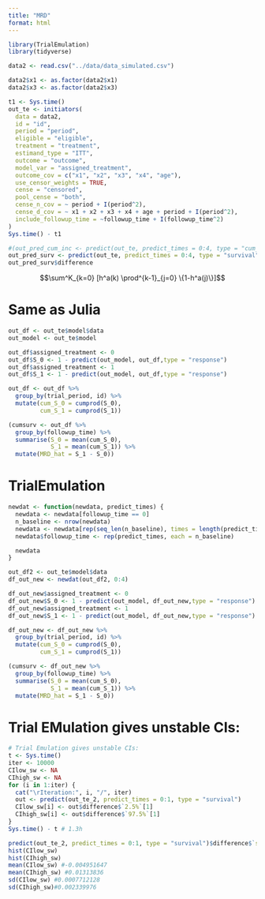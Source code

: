 ```yaml
---
title: "MRD"
format: html
---
```


```r
library(TrialEmulation)
library(tidyverse)
```


```r
data2 <- read.csv("../data/data_simulated.csv")
```

```r
data2$x1 <- as.factor(data2$x1)
data2$x3 <- as.factor(data2$x3)
```

```r
t1 <- Sys.time()
out_te <- initiators(
  data = data2,
  id = "id",
  period = "period",
  eligible = "eligible",
  treatment = "treatment",
  estimand_type = "ITT",
  outcome = "outcome",
  model_var = "assigned_treatment",
  outcome_cov = c("x1", "x2", "x3", "x4", "age"),
  use_censor_weights = TRUE,
  cense = "censored",
  pool_cense = "both",
  cense_n_cov = ~ period + I(period^2),
  cense_d_cov = ~ x1 + x2 + x3 + x4 + age + period + I(period^2),
  include_followup_time = ~followup_time + I(followup_time^2)
)
Sys.time() - t1
```

```r
#(out_pred_cum_inc <- predict(out_te, predict_times = 0:4, type = "cum_inc"))
out_pred_surv <- predict(out_te, predict_times = 0:4, type = "survival")
out_pred_surv$difference
```

$$\sum^K_{k=0} [h^a(k) \prod^{k-1}_{j=0} \{1-h^a(j)\}]$$

# Same as Julia
```r
out_df <- out_te$model$data
out_model <- out_te$model

out_df$assigned_treatment <- 0
out_df$S_0 <- 1 - predict(out_model, out_df,type = "response")
out_df$assigned_treatment <- 1
out_df$S_1 <- 1 - predict(out_model, out_df,type = "response")
```

```r
out_df <- out_df %>%
  group_by(trial_period, id) %>%
  mutate(cum_S_0 = cumprod(S_0),
         cum_S_1 = cumprod(S_1))

(cumsurv <- out_df %>%
  group_by(followup_time) %>%
  summarise(S_0 = mean(cum_S_0),
            S_1 = mean(cum_S_1)) %>%
  mutate(MRD_hat = S_1 - S_0))
```


# TrialEmulation
```r
newdat <- function(newdata, predict_times) {
  newdata <- newdata[followup_time == 0]
  n_baseline <- nrow(newdata)
  newdata <- newdata[rep(seq_len(n_baseline), times = length(predict_times)), ]
  newdata$followup_time <- rep(predict_times, each = n_baseline)

  newdata
}

```

```r
out_df2 <- out_te$model$data
df_out_new <- newdat(out_df2, 0:4)
```

```r
df_out_new$assigned_treatment <- 0
df_out_new$S_0 <- 1 - predict(out_model, df_out_new,type = "response")
df_out_new$assigned_treatment <- 1
df_out_new$S_1 <- 1 - predict(out_model, df_out_new,type = "response")
```

```r
df_out_new <- df_out_new %>%
  group_by(trial_period, id) %>%
  mutate(cum_S_0 = cumprod(S_0),
         cum_S_1 = cumprod(S_1))

(cumsurv <- df_out_new %>%
  group_by(followup_time) %>%
  summarise(S_0 = mean(cum_S_0),
            S_1 = mean(cum_S_1)) %>%
  mutate(MRD_hat = S_1 - S_0))
```



# Trial EMulation gives unstable CIs:


```r
# Trial Emulation gives unstable CIs:
t <- Sys.time()
iter <- 10000
CIlow_sw <- NA
CIhigh_sw <- NA
for (i in 1:iter) {
  cat("\rIteration:", i, "/", iter)
  out <- predict(out_te_2, predict_times = 0:1, type = "survival")
  CIlow_sw[i] <- out$difference$`2.5%`[1]
  CIhigh_sw[i] <- out$difference$`97.5%`[1]
}
Sys.time() - t # 1.3h

predict(out_te_2, predict_times = 0:1, type = "survival")$difference$`survival_diff`[1]
hist(CIlow_sw)
hist(CIhigh_sw)
mean(CIlow_sw) #-0.004951647
mean(CIhigh_sw) #0.01313836
sd(CIlow_sw) #0.0007712128
sd(CIhigh_sw)#0.002339976
```